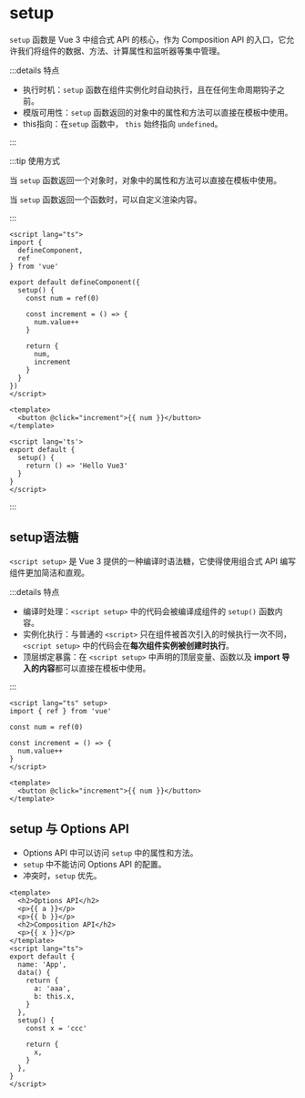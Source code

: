 # setup

`setup` 函数是 Vue 3 中组合式 API 的核心，作为 Composition API 的入口，它允许我们将组件的数据、方法、计算属性和监听器等集中管理。

:::details 特点

- 执行时机：`setup` 函数在组件实例化时自动执行，且在任何生命周期钩子之前。
- 模版可用性：`setup` 函数返回的对象中的属性和方法可以直接在模板中使用。
- this指向：在`setup` 函数中， `this` 始终指向 `undefined`。

:::

:::tip 使用方式

当 `setup` 函数返回一个对象时，对象中的属性和方法可以直接在模板中使用。

当 `setup` 函数返回一个函数时，可以自定义渲染内容。

:::



```vue {15-18} [返回值为对象]
<script lang="ts">
import {
  defineComponent,
  ref
} from 'vue'

export default defineComponent({
  setup() {
    const num = ref(0)

    const increment = () => {
      num.value++
    }

    return {
      num,
      increment
    }
  }
})
</script>

<template>
  <button @click="increment">{{ num }}</button>
</template>
```

```vue {4} [返回值为函数]
<script lang='ts'>
export default {
  setup() {
    return () => 'Hello Vue3'
  }
}
</script>
```

:::

## setup语法糖

`<script setup>` 是 Vue 3 提供的一种编译时语法糖，它使得使用组合式 API 编写组件更加简洁和直观。

:::details 特点

- 编译时处理：`<script setup>` 中的代码会被编译成组件的 `setup()` 函数内容。
- 实例化执行：与普通的 `<script>` 只在组件被首次引入的时候执行一次不同，`<script setup>` 中的代码会在**每次组件实例被创建时执行**。
- 顶层绑定暴露：在 `<script setup>` 中声明的顶层变量、函数以及 **import 导入的内容**都可以直接在模板中使用。

:::

```vue {1}
<script lang="ts" setup>
import { ref } from 'vue'

const num = ref(0)

const increment = () => {
  num.value++
}
</script>

<template>
  <button @click="increment">{{ num }}</button>
</template>
```



## setup 与 Options API

- Options API 中可以访问 `setup` 中的属性和方法。
- `setup` 中不能访问 Options API 的配置。
- 冲突时，`setup` 优先。

```vue {14}
<template>
  <h2>Options API</h2>
  <p>{{ a }}</p>
  <p>{{ b }}</p>
  <h2>Composition API</h2>
  <p>{{ x }}</p>
</template>
<script lang="ts">
export default {
  name: 'App',
  data() {
    return {
      a: 'aaa',
      b: this.x,
    }
  },
  setup() {
    const x = 'ccc'

    return {
      x,
    }
  },
}
</script>
```
